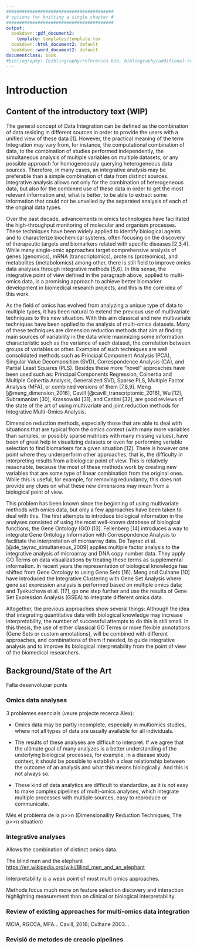 ```yaml
---
#########################################
# options for knitting a single chapter #
#########################################
output:
  bookdown::pdf_document2:
    template: templates/template.tex
  bookdown::html_document2: default
  bookdown::word_document2: default
documentclass: book
#bibliography: [bibliography/references.bib, bibliography/additional-references.bib]
---
```


# Introduction {#intro}
\chaptermark{Introduction}
\minitoc <!-- this will include a mini table of contents-->

<!-- For PDF output, include these two LaTeX commands after unnumbered chapter headings, otherwise the mini table of contents 
```{=tex}
\adjustmtc
\markboth{Introduction}{}
```
 and the running header will show the previous chapter -->


## Content of the introductory text (WIP)

The general concept of Data Integration can be defined as the combination of data residing in different sources in order to provide the users with a unified view of these data [1]. However, the practical meaning of the term Integration may vary from, for instance, the computational combination of data, to the combination of studies performed independently, the simultaneous analysis of multiple variables on multiple datasets, or any possible approach for homogeneously querying heterogeneous data sources. Therefore, in many cases, an integrative analysis may be preferable than a simple combination of data from distinct sources. Integrative analysis allows not only for the combination of heterogeneous data, but also for the combined use of these data in order to get the most relevant information and, what is better, to be able to extract some information that could not be unveiled by the separated analysis of each of the original data types.

Over the past decade, advancements in omics technologies have facilitated the high-throughput monitoring of molecular and organism processes. These techniques have been widely applied to identify biological agents and to characterize biochemical systems, often focusing on the discovery of therapeutic targets and biomarkers related with specific diseases [2,3,4]. While many single-omic approaches target comprehensive analysis of genes (genomics), mRNA (transcriptomics), proteins (proteomics), and metabolites (metabolomics) among other, there is still field to improve omics data analyses through integrative methods [5,6]. In this sense, the integrative point of view defined in the paragraph above, applied to multi-omics data, is a promising approach to achieve better biomarker development in biomedical research projects, and this is the core idea of this work.

As the field of omics has evolved from analyzing a unique type of data to multiple types, it has been natural to extend the previous use of multivariate techniques to this new situation. With this aim classical and new multivariate techniques have been applied to the analysis of multi-omics datasets. Many of these techniques are dimension reduction methods that aim at finding main sources of variability in the data while maximizing some information characteristic such as the variance of each dataset, the correlation between groups of variables or other. Examples of such techniques are well consolidated methods such as Principal Component Analysis (PCA), Singular Value Decomposition (SVD), Correspondence Analysis (CA), and Partial Least Squares (PLS). Besides these more “novel” approaches have been used such as: Principal Components Regression, Coinertia and Multiple Coinertia Analysis, Generalized SVD, Sparse PLS, Multiple Factor Analysis (MFA), or combined versions of them [7,8,9]. Meng [@meng_dimension_2016], Cavill [@cavill_transcriptomic_2016], Wu [12], Subramanian [30], Krassowski [31], and Cantini [32], are good reviews of the state of the art of using multivariate and joint reduction methods for Integrative Multi-Omics Analysis.

Dimension reduction methods, especially those that are able to deal with situations that are typical from the omics context (with many more variables than samples, or possibly sparse matrices with many missing values), have been of great help in visualizing datasets or even for performing variable selection to find biomarkers for a given situation [12]. There is however one point where they underperform other approaches, that is, the difficulty in interpreting results from a biological point of view. This is relatively reasonable, because the most of these methods work by creating new variables that are some type of linear combination from the original ones. While this is useful, for example, for removing redundancy, this does not provide any clues on what these new dimensions may mean from a biological point of view.

This problem has been known since the beginning of using multivariate methods with omics data, but only a few approaches have been taken to deal with this. The first attempts to introduce biological information in the analyses consisted of using the most well-known database of biological functions, the Gene Ontology (GO) [13]. Fellenberg [14] introduces a way to integrate Gene Ontology information with Correspondence Analysis to facilitate the interpretation of microarray data. De Tayrac et al. [@de_tayrac_simultaneous_2009] applies multiple factor analysis to the integrative analysis of microarray and DNA copy number data. They apply GO Terms on data visualizations by treating these terms as supplemental information. In recent years the representation of biological knowledge has shifted from Gene Ontology to using Gene Sets [16]. Meng and Culhane [10] have introduced the Integrative Clustering with Gene Set Analysis where gene set expression analysis is performed based on multiple omics data; and Tyekucheva et al. [17], go one step further and use the results of Gene Set Expression Analysis (GSEA) to integrate different omics data.

Altogether, the previous approaches show several things: Although the idea that integrating quantitative data with biological knowledge may increase interpretability, the number of successful attempts to do this is still small. In this thesis, the use of either classical GO Terms or more flexible annotations (Gene Sets or custom annotations), will be combined with different approaches, and combinations of them if needed, to guide integrative analysis and to improve its biological interpretability from the point of view of the biomedical researchers.


## Background/State of the Art
Falta desenvolupar punts

### Omics data analyses

3 problemes esencials (veure projecte recerca Alex):

 * Omics data may be partly incomplete, especially in multiomics studies, where not all types of data are usually available for all individuals.

* The results of these analyses are difficult to interpret. If we agree that the ultimate goal of many analyzes is a better understanding of the underlying biological processes, for example, in a disease study context, it should be possible to establish a clear relationship between the outcome of an analysis and what this means biologically. And this is not always so.

* These kind of data analytics are difficult to standardize, as it is not easy to make complex pipelines of multi-omics analyses, which integrate multiple processes with multiple sources, easy to reproduce or communicate.

Més el problema de la p>>n (Dimensionallity Reduction Techniques; The p>>n situation)


### Integrative analyses

Allows the combination of distinct omics data.

The blind men and the elephant [https://en.wikipedia.org/wiki/Blind_men_and_an_elephant](https://en.wikipedia.org/wiki/Blind_men_and_an_elephant)

Interpretability is a weak point of most multi omics approaches.

Methods focus much more on feature selection discovery and interaction highlighting measurement than on clinical or biological interpretability.

### Review of existing approaches for multi-omics data integration

MCIA, RGCCA, MFA... Cavill, 2016; Culhane 2003...

### Revisió de metodes de creacio pipelines

